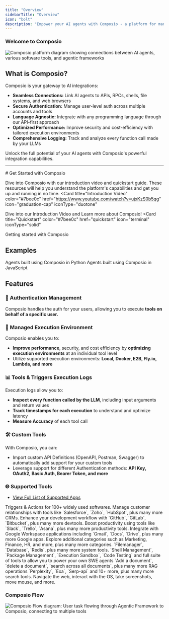 ```yaml
---
title: "Overview"
sidebarTitle: "Overview"
icon: "bolt"
description: "Empower your AI agents with Composio - a platform for managing and integrating tools with LLMs & AI agents using Function Calling."
---
```

### Welcome to Composio

<Frame caption="Composio The hub for Seamless Integrations for AI Agents & LLMs">
    <img src="/media/intro.jpg" alt="Composio platform diagram showing connections between AI agents, various software tools, and agentic frameworks" />
</Frame>

## What is Composio?

Composio is your gateway to AI integrations:

- **Seamless Connections:** Link AI agents to APIs, RPCs, shells, file systems, and web browsers
- **Secure Authentication:** Manage user-level auth across multiple accounts and tools
- **Language Agnostic:** Integrate with any programming language through our API-first approach
- **Optimized Performance:** Improve security and cost-efficiency with tailored execution environments
- **Comprehensive Logging:** Track and analyze every function call made by your LLMs

Unlock the full potential of your AI agents with Composio's powerful integration capabilities.

<hr />
# Get Started with Composio

Dive into Composio with our introduction video and quickstart guide. These resources will help you understand the platform's capabilities and get you up and running in no time.
<CardGroup cols={2}>
<Card
  title="Introduction Video"
  color="#7bee0c"
  href="https://www.youtube.com/watch?v=ujxKzS0b5qg"
  icon="graduation-cap"
  iconType="duotone"
>
  Dive into our Introduction Video and Learn more about Composio!
</Card>
<Card
  title="Quickstart"
  color="#7bee0c"
  href="quickstart"
  icon="terminal"
  iconType="solid"
>
  Getting started with Composio 
</Card>
</CardGroup>

## Examples 
<CardGroup cols={2}>
  <Card
    title="Python Examples"
    color="#7bee0c"
    href="/guides/python/investment-analyst"
    icon="python"
    iconType="duotone"
  >
    Agents built using Composio in Python
  </Card>
  <Card
    title="JavaScript Examples"
    color="#7bee0c"
    href="/guides/javascript/calendar-agent"
    icon="js"
    iconType="duotone"
  >
    Agents built using Composio in JavaScript
  </Card>

</CardGroup>

## Features 

### 🔐 Authentication Management
Composio handles the auth for your users, allowing you to execute **tools on behalf of a specific user.**

### 🚀 Managed Execution Environment
Composio enables you to:

- **Improve performance**, security, and cost efficiency by **optimizing execution environments** at an individual tool level
- Utilize supported execution environments: **Local, Docker, E2B, Fly.io, Lambda, and more**

### 📊 Tools & Triggers Execution Logs
Execution logs allow you to:

- **Inspect every function called by the LLM**, including input arguments and return values
- **Track timestamps for each execution** to understand and optimize latency
- **Measure Accuracy** of each tool call

### 🛠 Custom Tools
With Composio, you can:

- Import custom API Definitions (OpenAPI, Postman, Swagger) to automatically add support for your custom tools
- Leverage support for different Authentication methods: **API Key, OAuth2, Basic Auth, Bearer Token, and more**

### 🌐 Supported Tools
- [View Full List of Supported Apps](/apps)

<Tabs>
  <Tab title="Software Tools">
    Triggers & Actions for 100+ widely used softwares.
    <AccordionGroup title="Category of application">
      <Accordion title="CRM">
        Manage customer relationships with tools like `Salesforce`, `Zoho`,
        `HubSpot`, plus many more CRMs.
      </Accordion>
      <Accordion title="Devtools">
        Enhance your development workflow with `GitHub`, `GitLab`, `Bitbucket`,
        plus many more devtools.
      </Accordion>
      <Accordion title="Productivity">
        Boost productivity using tools like `Slack`, `Trello`, `Asana`, plus
        many more productivity tools.
      </Accordion>
      <Accordion title="Google Apps">
        Integrate with Google Workspace applications including `Gmail`, `Docs`,
        `Drive`, plus many more Google apps.
      </Accordion>
      <Accordion title="10+ more categories">
        Explore additional categories such as Marketing, Finance, HR, and more,
        plus many more categories.
      </Accordion>
    </AccordionGroup>
  </Tab>
  <Tab title="System Tools">
    `Filemanager`, `Database`, `Redis`, plus many more system tools.
  </Tab>
  <Tab title="Code Interpreter">
    `Shell Management`, `Package Management`, `Execution Sandbox`, `Code
    Testing` and full suite of tools to allow you to power your own SWE agents
  </Tab>
  <Tab title="RAG Tools">
    `Add a document`, `delete a document`, `search across all documents`, plus
    many more RAG operations
  </Tab>
  <Tab title="Search Tools">
    `Perplexity`, `Exa`, `Serp-api` and 10+ more, plus many more search tools.
  </Tab>
  <Tab title="RPA Browser/OS">
    Navigate the web, interact with the OS, take screenshots, move mouse, and more.
  </Tab>
</Tabs>

### Composio Flow
<Frame caption="Composio Flow: Seamlessly connecting AI agents to 150+ external tools">
    <img src="/media/intro.gif" alt="Composio Flow diagram: User task flowing through Agentic Framework to Composio, connecting to multiple tools" />
</Frame>